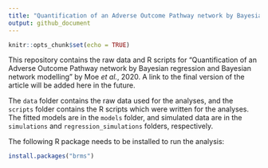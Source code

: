 ```yaml
---
title: "Quantification of an Adverse Outcome Pathway network by Bayesian regression and Bayesian network modelling"
output: github_document
---
```


```r
knitr::opts_chunk$set(echo = TRUE)
```

This repository contains the raw data and R scripts for "Quantification of an Adverse Outcome Pathway network by Bayesian regression and Bayesian network modelling" by Moe *et al.*, 2020. A link to the final version of the article will be added here in the future. 

The `data` folder contains the raw data used for the analyses, and the `scripts` folder contains the R scripts which were written for the analyses. The fitted models are in the `models` folder, and simulated data are in the `simulations` and `regression_simulations` folders, respectively. 

The following R package needs to be installed to run the analysis:
```r
install.packages("brms")
```
